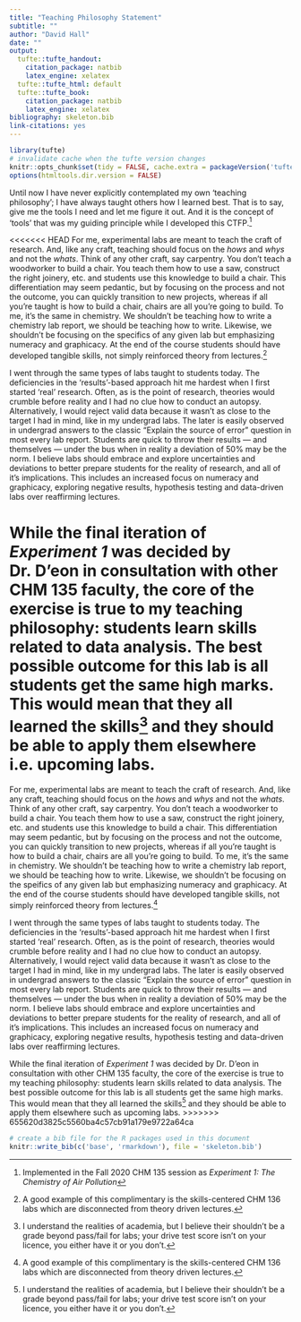 ```yaml
---
title: "Teaching Philosophy Statement"
subtitle: ""
author: "David Hall"
date: ""
output:
  tufte::tufte_handout:
    citation_package: natbib
    latex_engine: xelatex
  tufte::tufte_html: default
  tufte::tufte_book:
    citation_package: natbib
    latex_engine: xelatex
bibliography: skeleton.bib
link-citations: yes
---
```


```r
library(tufte)
# invalidate cache when the tufte version changes
knitr::opts_chunk$set(tidy = FALSE, cache.extra = packageVersion('tufte'))
options(htmltools.dir.version = FALSE)
```

Until now I have never explicitly contemplated my own 'teaching philosophy'; I have always taught others how I learned best. That is to say, give me the tools I need and let me figure it out. And it is the concept of 'tools' that was my guiding principle while I developed this CTFP.^[Implemented in the Fall 2020 CHM 135 session as *Experiment 1: The Chemistry of Air Pollution*] 

<<<<<<< HEAD
For me, experimental labs are meant to teach the craft of research. And, like any craft, teaching should focus on the *hows* and *whys* and not the *whats*. Think of any other craft, say carpentry. You don't teach a woodworker to build a chair. You teach them how to use a saw, construct the right joinery, etc. and students use this knowledge to build a chair. This differentiation may seem pedantic, but by focusing on the process and not the outcome, you can quickly transition to new projects, whereas if all you're taught is how to build a chair, chairs are all you're going to build. To me, it's the same in chemistry. We shouldn't be teaching how to write a chemistry lab report, we should be teaching how to write. Likewise, we shouldn't be focusing on the specifics of any given lab but emphasizing numeracy and graphicacy. At the end of the course students should have developed tangible skills, not simply reinforced theory from lectures.^[A good example of this complimentary is the skills-centered CHM 136 labs which are disconnected from theory driven lectures.]

I went through the same types of labs taught to students today. The deficiencies in the 'results'-based approach hit me hardest when I first started 'real' research. Often, as is the point of research, theories would crumble before reality and I had no clue how to conduct an autopsy. Alternatively, I would reject valid data because it wasn't as close to the target I had in mind, like in my undergrad labs. The later is easily observed in undergrad answers to the classic "Explain the source of error" question in most every lab report. Students are quick to throw their results --- and themselves --- under the bus when in reality a deviation of 50% may be the norm. I believe labs should embrace and explore uncertainties and deviations to better prepare students for the reality of research, and all of it's implications. This includes an increased focus on numeracy and graphicacy, exploring negative results, hypothesis testing and data-driven labs over reaffirming lectures.  

While the final iteration of *Experiment 1* was decided by Dr. D'eon in consultation with other CHM 135 faculty, the core of the exercise is true to my teaching philosophy: students learn skills related to data analysis. The best possible outcome for this lab is all students get the same high marks. This would mean that they all learned the skills^[I understand the realities of academia, but I believe their shouldn't be a grade beyond pass/fail for labs; your drive test score isn't on your licence, you either have it or you don't.] and they should be able to apply them elsewhere i.e. upcoming labs. 
=======
For me, experimental labs are meant to teach the craft of research. And, like any craft, teaching should focus on the *hows* and *whys* and not the *whats*. Think of any other craft, say carpentry. You don't teach a woodworker to build a chair. You teach them how to use a saw, construct the right joinery, etc. and students use this knowledge to build a chair. This differentiation may seem pedantic, but by focusing on the process and not the outcome, you can quickly transition to new projects, whereas if all you're taught is how to build a chair, chairs are all you're going to build. To me, it's the same in chemistry. We shouldn't be teaching how to write a chemistry lab report, we should be teaching how to write. Likewise, we shouldn't be focusing on the speifics of any given lab but emphasizing numeracy and graphicacy. At the end of the course students should have developed tangible skills, not simply reinforced theory from lectures.^[A good example of this complimentary is the skills-centered CHM 136 labs which are disconnected from theory driven lectures.]

I went through the same types of labs taught to students today. The deficiencies in the 'results'-based approach hit me hardest when I first started 'real' research. Often, as is the point of research, theories would crumble before reality and I had no clue how to conduct an autopsy. Alternatively, I would reject valid data because it wasn't as close to the target I had in mind, like in my undergrad labs. The later is easily observed in undergrad answers to the classic "Explain the source of error" question in most every lab report. Students are quick to throw their results --- and themselves --- under the bus when in reality a deviation of 50% may be the norm. I believe labs should embrace and explore uncertainties and deviations to better prepare students for the reality of research, and all of it's implications. This includes an increased focus on numeracy and graphicacy, exploring negative results, hypothesis testing and data-driven labs over reaffirming lectures.  

While the final iteration of *Experiment 1* was decided by Dr. D'eon in consultation with other CHM 135 faculty, the core of the exercise is true to my teaching philosophy: students learn skills related to data analysis. The best possible outcome for this lab is all students get the same high marks. This would mean that they all learned the skills^[I understand the realities of academia, but I believe their shouldn't be a grade beyond pass/fail for labs; your drive test score isn't on your licence, you either have it or you don't.] and they should be able to apply them elsewhere such as upcoming labs. 
>>>>>>> 655620d3825c5560ba4c57cb91a179e9722a64ca


```r
# create a bib file for the R packages used in this document
knitr::write_bib(c('base', 'rmarkdown'), file = 'skeleton.bib')
```
